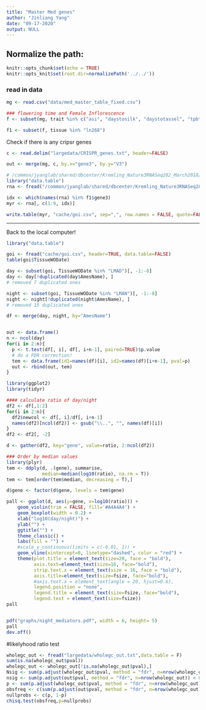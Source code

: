 ```yaml
---
title: "Master Med genes"
author: "Jinliang Yang"
date: "09-17-2020"
output: NULL
---
```



## Normalize the path:

```r
knitr::opts_chunk$set(echo = TRUE) 
knitr::opts_knit$set(root.dir=normalizePath('../../')) 
```

### read in data

```r
mg <- read.csv("data/med_master_table_fixed.csv")

### flowering time and Female Inflorescence
f <- subset(mg, trait %in% c("asi", "daystosilk", "daystotassel", "tpb", "tsl"))

f1 <- subset(f, tissue %in% "ln268")
```

Check if there is any cripsr genes

```r
c <- read.delim("largedata/CRISPR_genes.txt", header=FALSE)

out <- merge(mg, c, by.x="gene3", by.y="V3")
```



```r
# /common/jyanglab/shared/dbcenter/Kremling_Nature3RNASeq282_March2018/Expression_matrix/df_STAR_HTSeq_counts_B73_match_based_on_genet_dist_DESeq2_normed_fpm_rounded_origNames_and_Altnames.txt
library("data.table")
rna <- fread("/common/jyanglab/shared/dbcenter/Kremling_Nature3RNASeq282_March2018/Expression_matrix/df_STAR_HTSeq_counts_B73_match_based_on_genet_dist_DESeq2_normed_fpm_rounded_origNames_and_Altnames.txt", header=TRUE, data.table=FALSE)

idx <- which(names(rna) %in% f1$gene3)
myr <- rna[, c(1:9, idx)]

write.table(myr, "cache/goi.csv", sep=",", row.names = FALSE, quote=FALSE)
```

------------------

Back to the local computer!


```r
library("data.table")

goi <- fread("cache/goi.csv", header=TRUE, data.table=FALSE)
table(goi$TissueWODate)
```

```r
day <- subset(goi, TissueWODate %in% "LMAD")[, -1:-8]
day <- day[!duplicated(day$AmesName), ] 
# removed 7 duplicated ones

night <- subset(goi, TissueWODate %in% "LMAN")[, -1:-8]
night <- night[!duplicated(night$AmesName), ] 
# removed 15 duplicated ones

df <- merge(day, night, by="AmesName")


out <- data.frame()
n <- ncol(day)
for(i in 2:n){
  p <- t.test(df[, i], df[, i+n-1], paired=TRUE)$p.value
  # do a FDR correction!
  tem <- data.frame(id1=names(df)[i], id2=names(df)[i+n-1], pval=p)
  out <- rbind(out, tem)
}

```

```r
library(ggplot2)
library(tidyr)

#### calculate ratio of day/night
df2 <- df[,1:2]
for(i in 2:n){
  df2$newcol <- df[, i]/df[, i+n-1]
  names(df2)[ncol(df2)] <- gsub("\\..", "", names(df)[i])
}
df2 <- df2[, -2]

d <- gather(df2, key="gene", value=ratio, 2:ncol(df2))

### Order by median values
library(plyr)
tem <- ddply(d, .(gene), summarise,
             median=median(log10(ratio), na.rm = T))
tem <- tem[order(tem$median, decreasing = T),]

d$gene <- factor(d$gene, levels = tem$gene)

pall <- ggplot(d, aes(y=gene, x=log10(ratio))) +
    geom_violin(trim = FALSE, fill='#A4A4A4') + 
    geom_boxplot(width = 0.2) +
    xlab("log10(day/night)") +
    ylab("") +
    ggtitle("") +
    theme_classic() +
    labs(fill = "") +
    #scale_y_continuous(limits = c(-0.01, 1)) +
    geom_vline(xintercept=0, linetype="dashed", color = "red") +
    theme(plot.title = element_text(size=20, face = "bold"), 
          axis.text=element_text(size=16, face="bold"),
          strip.text.x = element_text(size = 16, face = "bold"),
          axis.title=element_text(size=fsize, face="bold"),
          #axis.text.x = element_text(angle = 20, hjust=0.6),
          legend.position = "none", 
          legend.title = element_text(size=fsize, face="bold"),
          legend.text = element_text(size=fsize))
pall


pdf("graphs/night_mediators.pdf", width = 6, height= 5)
pall
dev.off()
```



#likelyhood ratio test
```r
wholegc_out <- fread("largedata/wholegc_out.txt",data.table = F)
sum(is.na(wholegc_out$pval))
wholegc_out <- wholegc_out[!is.na(wholegc_out$pval),]
Nsig <- sum(p.adjust(wholegc_out$pval, method = "fdr", n=nrow(wholegc_out)) < 0.05) 
nsig <- sum(p.adjust(out$pval, method = "fdr", n=nrow(wholegc_out)) < 0.05) 
p <- sum(p.adjust(wholegc_out$pval, method = "fdr", n=nrow(wholegc_out)) < 0.05)/nrow(wholegc_out)
obsfreq <- c(sum(p.adjust(out$pval, method = "fdr", n=nrow(wholegc_out)) < 0.05), nrow(f1)-nsig)
nullprobs <- c(p, 1-p)
chisq.test(obsfreq,p=nullprobs)
```

